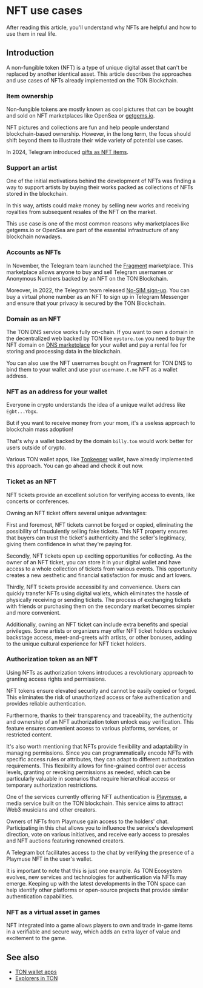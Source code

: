 
# NFT use cases

After reading this article, you'll understand why NFTs are helpful and how to use them in real life.

## Introduction

A non-fungible token (NFT) is a type of unique digital asset that can't be replaced by another identical asset. This article describes the approaches and use cases of NFTs already implemented on the TON Blockchain.

### Item ownership

Non-fungible tokens are mostly known as cool pictures that can be bought and sold on NFT marketplaces like OpenSea or [getgems.io](https://getgems.io).

NFT pictures and collections are fun and help people understand blockchain-based ownership. However, in the long term, the focus should shift beyond them to illustrate their wide variety of potential use cases.

In 2024, Telegram introduced [gifts as NFT items](https://telegram.org/blog/wear-gifts-blockchain-and-more#move-gifts-to-the-blockchain).

### Support an artist

One of the initial motivations behind the development of NFTs was finding a way to support artists by buying their works packed as collections of NFTs stored in the blockchain.

In this way, artists could make money by selling new works and receiving royalties from subsequent resales of the NFT on the market.

This use case is one of the most common reasons why marketplaces like getgems.io or OpenSea are part of the essential infrastructure of any blockchain nowadays.

### Accounts as NFTs

In November, the Telegram team launched the [Fragment](https://fragment.com/) marketplace. This marketplace allows anyone to buy and sell Telegram usernames or Anonymous Numbers backed by an NFT on the TON Blockchain.

Moreover, in 2022, the Telegram team released [No-SIM sign-up](https://telegram.org/blog/ultimate-privacy-topics-2-0#sign-up-without-a-sim-card). You can buy a virtual phone number as an NFT to sign up in Telegram Messenger and ensure that your privacy is secured by the TON Blockchain.

### Domain as an NFT

The TON DNS service works fully on-chain. If you want to own a domain in the decentralized web backed by TON like `mystore.ton` you need to buy the NFT domain on [DNS marketplace](https://dns.ton.org/) for your wallet and pay a rental fee for storing and processing data in the blockchain.

You can also use the NFT usernames bought on Fragment for TON DNS to bind them to your wallet and use your `username.t.me` NFT as a wallet address.

### NFT as an address for your wallet

Everyone in crypto understands the idea of a unique wallet address like `Egbt...Ybgx`.

But if you want to receive money from your mom, it's a useless approach to blockchain mass adoption!

That's why a wallet backed by the domain `billy.ton` would work better for users outside of crypto.

Various TON wallet apps, like [Tonkeeper](https://tonkeeper.com/) wallet, have already implemented this approach. You can go ahead and check it out now.

### Ticket as an NFT

NFT tickets provide an excellent solution for verifying access to events, like concerts or conferences.

Owning an NFT ticket offers several unique advantages:

First and foremost, NFT tickets cannot be forged or copied, eliminating the possibility of fraudulently selling fake tickets. This NFT property ensures that buyers can trust the ticket's authenticity and the seller's legitimacy, giving them confidence in what they're paying for.

Secondly, NFT tickets open up exciting opportunities for collecting. As the owner of an NFT ticket, you can store it in your digital wallet and have access to a whole collection of tickets from various events. This opportunity creates a new aesthetic and financial satisfaction for music and art lovers.

Thirdly, NFT tickets provide accessibility and convenience. Users can quickly transfer NFTs using digital wallets, which eliminates the hassle of physically receiving or sending tickets. The process of exchanging tickets with friends or purchasing them on the secondary market becomes simpler and more convenient.

Additionally, owning an NFT ticket can include extra benefits and special privileges. Some artists or organizers may offer NFT ticket holders exclusive backstage access, meet-and-greets with artists, or other bonuses, adding to the unique cultural experience for NFT ticket holders.

### Authorization token as an NFT

Using NFTs as authorization tokens introduces a revolutionary approach to granting access rights and permissions.

NFT tokens ensure elevated security and cannot be easily copied or forged. This eliminates the risk of unauthorized access or fake authentication and provides reliable authentication.

Furthermore, thanks to their transparency and traceability, the authenticity and ownership of an NFT authorization token unlock easy verification. This feature ensures convenient access to various platforms, services, or restricted content.

It's also worth mentioning that NFTs provide flexibility and adaptability in managing permissions. Since you can programmatically encode NFTs with specific access rules or attributes, they can adapt to different authorization requirements. This flexibility allows for fine-grained control over access levels, granting or revoking permissions as needed, which can be particularly valuable in scenarios that require hierarchical access or temporary authorization restrictions.

One of the services currently offering NFT authentication is [Playmuse](https://playmuse.org/), a media service built on the TON blockchain. This service aims to attract Web3 musicians and other creators.

Owners of NFTs from Playmuse gain access to the holders' chat. Participating in this chat allows you to influence the service's development direction, vote on various initiatives, and receive early access to presales and NFT auctions featuring renowned creators.

A Telegram bot facilitates access to the chat by verifying the presence of a Playmuse NFT in the user's wallet.

It is important to note that this is just one example. As TON Ecosystem evolves, new services and technologies for authentication via NFTs may emerge. Keeping up with the latest developments in the TON space can help identify other platforms or open-source projects that provide similar authentication capabilities.

### NFT as a virtual asset in games

NFT integrated into a game allows players to own and trade in-game items in a verifiable and secure way, which adds an extra layer of value and excitement to the game.

## See also

- [TON wallet apps](/v3/concepts/dive-into-ton/ton-ecosystem/wallet-apps)
- [Explorers in TON](/v3/concepts/dive-into-ton/ton-ecosystem/explorers-in-ton)

<Feedback />
